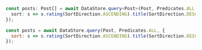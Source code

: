 <BlockSwitcher>
<Block name="TypeScript">

```ts
const posts: Post[] = await DataStore.query<Post>(Post, Predicates.ALL, {
  sort: s => s.rating(SortDirection.ASCENDING).title(SortDirection.DESCENDING)
});
```

</Block>
<Block name="JavaScript">

```js
const posts = await DataStore.query(Post, Predicates.ALL, {
  sort: s => s.rating(SortDirection.ASCENDING).title(SortDirection.DESCENDING)
});
```

</Block>
</BlockSwitcher>